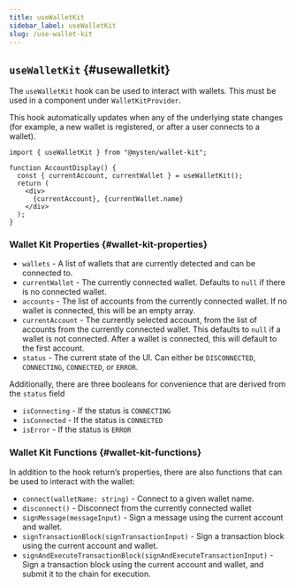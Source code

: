 ```yaml
---
title: useWalletKit
sidebar_label: useWalletKit
slug: /use-wallet-kit
---
```


## `useWalletKit` {#usewalletkit}

The `useWalletKit` hook can be used to interact with wallets. This must be used in a component under `WalletKitProvider`.

This hook automatically updates when any of the underlying state changes (for example, a new wallet is registered, or after a user connects to a wallet).

```tsx
import { useWalletKit } from "@mysten/wallet-kit";

function AccountDisplay() {
  const { currentAccount, currentWallet } = useWalletKit();
  return (
    <div>
      {currentAccount}, {currentWallet.name}
    </div>
  );
}
```

### Wallet Kit Properties {#wallet-kit-properties}

- `wallets` - A list of wallets that are currently detected and can be connected to.
- `currentWallet` - The currently connected wallet. Defaults to `null` if there is no connected wallet.
- `accounts` - The list of accounts from the currently connected wallet. If no wallet is connected, this will be an empty array.
- `currentAccount` - The currently selected account, from the list of accounts from the currently connected wallet. This defaults to `null` if a wallet is not connected. After a wallet is connected, this will default to the first account.
- `status` - The current state of the UI. Can either be `DISCONNECTED`, `CONNECTING`, `CONNECTED`, or `ERROR`.

Additionally, there are three booleans for convenience that are derived from the `status` field

- `isConnecting` - If the status is `CONNECTING`
- `isConnected` - If the status is `CONNECTED`
- `isError` - If the status is `ERROR`

### Wallet Kit Functions {#wallet-kit-functions}

In addition to the hook return’s properties, there are also functions that can be used to interact with the wallet:

- `connect(walletName: string)` - Connect to a given wallet name.
- `disconnect()` - Disconnect from the currently connected wallet
- `signMessage(messageInput)` - Sign a message using the current account and wallet.
- `signTransactionBlock(signTransactionInput)` - Sign a transaction block using the current account and wallet.
- `signAndExecuteTransactionBlock(signAndExecuteTransactionInput)` - Sign a transaction block using the current account and wallet, and submit it to the chain for execution.
